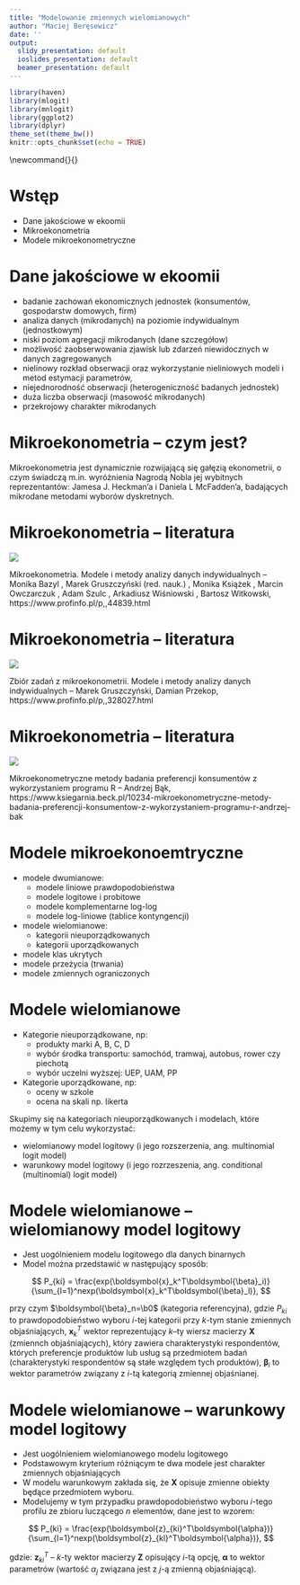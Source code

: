 ```yaml
---
title: "Modelowanie zmiennych wielomianowych"
author: "Maciej Beręsewicz"
date: ''
output:
  slidy_presentation: default
  ioslides_presentation: default
  beamer_presentation: default
---
```


```r
library(haven)
library(mlogit)
library(mnlogit)
library(ggplot2)
library(dplyr)
theme_set(theme_bw())
knitr::opts_chunk$set(echo = TRUE)
```

\newcommand{\bx}{\boldsymbol{x}}
\newcommand{\bX}{\boldsymbol{X}}
\newcommand{\b0}{\boldsymbol{0}}
\newcommand{\bz}{\boldsymbol{z}}
\newcommand{\bZ}{\boldsymbol{Z}}
\newcommand{\bbeta}{\boldsymbol{\beta}}
\newcommand{\balpha}{\boldsymbol{\alpha}}

# Wstęp

+ Dane jakościowe w ekoomii
+ Mikroekonometria
+ Modele mikroekonometryczne

# Dane jakościowe w ekoomii

+ badanie zachowań ekonomicznych jednostek (konsumentów, gospodarstw domowych, firm)
+ analiza danych (mikrodanych) na poziomie indywidualnym (jednostkowym)
+ niski poziom agregacji mikrodanych (dane szczegółow)
+ możliwość zaobserwowania zjawisk lub zdarzeń niewidocznych w danych zagregowanych
+ nielinowy rozkład obserwacji oraz wykorzystanie nieliniowych modeli i metod estymacji parametrów,
+ niejednorodność obserwacji (heterogeniczność badanych jednostek)
+ duża liczba obserwacji (masowość mikrodanych)
+ przekrojowy charakter mikrodanych


# Mikroekonometria -- czym jest?

Mikroekonometria jest dynamicznie rozwijającą się gałęzią ekonometrii, o czym świadczą m.in. wyróżnienia Nagrodą Nobla jej wybitnych reprezentantów: Jamesa J. Heckman'a i Daniela L McFadden'a, badających mikrodane metodami wyborów dyskretnych.

# Mikroekonometria -- literatura


![](https://www.profinfo.pl/img/min/401/154/40154839_2_powieksz-okladke_300x452_FFFFFF_pad.jpg)

Mikroekonometria. Modele i metody analizy danych indywidualnych -- Monika Bazyl , Marek Gruszczyński (red. nauk.) , Monika Książek , Marcin Owczarczuk , Adam Szulc , Arkadiusz Wiśniowski , Bartosz Witkowski, https://www.profinfo.pl/p,,44839.html


# Mikroekonometria -- literatura

![](https://www.profinfo.pl/img/min/401/438/40438027_2_zbior-zadan-z-mikroekonometrii_300x517_FFFFFF_pad.jpg)


Zbiór zadań z mikroekonometrii. Modele i metody analizy danych indywidualnych -- Marek Gruszczyński, Damian Przekop, https://www.profinfo.pl/p,,328027.html

# Mikroekonometria -- literatura

![](https://www.ksiegarnia.beck.pl/media/catalog/product/cache/1/image/290x/040ec09b1e35df139433887a97daa66f/1/0/10234-mikroekonometryczne-metody-badania-preferencji-konsumentow-z-wykorzystaniem-programu-r-andrzej-bak-okladka.png)

Mikroekonometryczne metody badania preferencji konsumentów z wykorzystaniem programu R -- Andrzej Bąk, https://www.ksiegarnia.beck.pl/10234-mikroekonometryczne-metody-badania-preferencji-konsumentow-z-wykorzystaniem-programu-r-andrzej-bak


# Modele mikroekonoemtryczne

+ modele dwumianowe:
    + modele liniowe prawdopodobieństwa
    + modele logitowe i probitowe
    + modele komplementarne log-log
    + modele log-liniowe (tablice kontyngencji)
+ modele wielomianowe:
    + kategorii nieuporządkowanych
    + kategorii uporządkowanych
+ modele klas ukrytych
+ modele przeżycia (trwania)
+ modele zmiennych ograniczonych


# Modele wielomianowe

+ Kategorie nieuporządkowane, np:
    + produkty marki A, B, C, D
    + wybór środka transportu: samochód, tramwaj, autobus, rower czy piechotą
    + wybór uczelni wyższej: UEP, UAM, PP
+ Kategorie uporządkowane, np:
    + oceny w szkole
    + ocena na skali np. likerta
    

Skupimy się na kategoriach nieuporządkowanych i modelach, które możemy w tym celu wykorzystać:

+ wielomianowy model logitowy (i jego rozszerzenia, ang. multinomial logit model)
+ warunkowy model logitowy (i jego rozrzeszenia, ang. conditional (multinomial) logit model)

# Modele wielomianowe -- wielomianowy model logitowy

+ Jest uogólnieniem modelu logitowego dla danych binarnych
+ Model można przedstawić w następujący sposób:
    
$$
P_{ki} = \frac{exp(\bx_k^T\bbeta_i)}{\sum_{l=1}^nexp(\bx_k^T\bbeta_l)},
$$

przy czym $\bbeta_n=\b0$ (kategoria referencyjna), gdzie $P_{ki}$ to prawdopodobieństwo wyboru $i$-tej kategorii przy $k$-tym stanie zmiennych objaśniających, $\bx_k^T$ wektor reprezentujący $k$--ty wiersz macierzy $\bX$ (zmiennch objaśniających), który zawiera charakterystyki respondentów, których preferencje produktów lub usług są przedmiotem badań (charakterystyki respondentów są stałe względem tych produktów), $\bbeta_i$ to wektor parametrów związany z $i$-tą kategorią zmiennej objaśnianej.

# Modele wielomianowe -- warunkowy model logitowy

+ Jest uogólnieniem wielomianowego modelu logitowego
+ Podstawowym kryterium różniącym te dwa modele jest charakter zmiennych objaśniających
+ W modelu warunkowym zakłada się, że $\bX$ opisuje zmienne obiekty będące przedmiotem wyboru.
+ Modelujemy w tym przypadku prawdopodobieństwo wyboru $i$-tego profilu ze zbioru luczącego $n$ elementów, dane jest to wzorem:

$$
P_{ki} = \frac{exp(\bz_{ki}^T\balpha)}{\sum_{l=1}^nexp(\bz_{kl}^T\balpha)},
$$

gdzie: $\bz_{ki}^T$ -- $k$-ty wektor macierzy $\bZ$ opisujący $i$-tą opcję, $\balpha$ to wektor parametrów (wartość $\alpha_j$ związana jest z $j$-ą zmienną objaśniającą).


<!-- # Przykład -->

<!-- Źródło: http://stats.idre.ucla.edu/sas/output/multinomial-logistic-regression/ -->

<!-- Opis: -->

<!-- + 200 studentów -->
<!-- + zmienne: -->
<!--     + ID -- identyfikator studenta -->
<!--     + FEMALE -- płeć  -->
<!--     + ICE_CREAM -- zmienna określająca wybór lodów (1= vanilla, 2= chocolate, 3 = strawberry) -->
<!--     + VIDEO -- wyniki w grach komputerowych -->
<!--     + PUZZLE -- wyniki w puzzlach  -->

<!-- ```{r wczytanie danych i wymiary} -->
<!-- dane_lody <- read_sas('mlogit.sas7bdat') -->
<!-- dim(dane_lody) -->
<!-- ``` -->

<!-- # Przykład  -->

<!-- ```{r jak wyglada zbior} -->
<!-- dane_lody <- dane_lody %>% -->
<!--   mutate(ICE_CREAM = factor(x = ICE_CREAM, -->
<!--                             levels = 1:3, -->
<!--                             labels = c('Wanilia','Czekolada','Truskawka')), -->
<!--          FEMALE = factor(x =  FEMALE, -->
<!--                          levels = 0:1, -->
<!--                          labels = c('Nie','Tak'))) -->
<!-- head(dane_lody) -->
<!-- ``` -->

<!-- # Przykład -- opis zbioru danych -->

<!-- ```{r wykresy pudelkow, fig.keep='all'} -->
<!-- ggplot(data = dane_lody, -->
<!--        aes(x = ICE_CREAM, -->
<!--            y = VIDEO)) + geom_boxplot() -->
<!-- ggplot(data = dane_lody, -->
<!--        aes(x = ICE_CREAM, -->
<!--            y = PUZZLE)) + geom_boxplot() -->
<!-- ``` -->

<!-- # Przykład -- przygotowanie danych -->

<!-- ```{r przygotowanie danych do mlogit} -->
<!-- dane_do_modelu <- mlogit.data(dane_lody,  -->
<!--                               choice = 'ICE_CREAM',  -->
<!--                               shape = 'wide') -->

<!-- head(dane_do_modelu, n = 10) -->
<!-- ``` -->

<!-- # Przykład -- modelowanie -->

<!-- ```{r wielomianowy model regresji} -->
<!-- model1 <- mlogit(ICE_CREAM ~ 0 | FEMALE + VIDEO + PUZZLE,  -->
<!--                  data = dane_do_modelu, -->
<!--                  reflevel = 'Truskawka') -->

<!-- summary(model1) -->
<!-- ``` -->

<!-- # Przykład na podstawie danych z diagnozy społecznej -->


